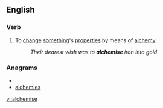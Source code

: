 ==English==

===Verb===
{{en-verb|alchemis|ing}}

# To [[change]] [[something]]'s [[properties]] by means of [[alchemy]].
#:''Their dearest wish was to '''alchemise''' iron into gold''

===Anagrams===
* {{alphagram|aceehilms}}
* [[alchemies#English|alchemies]]


[[vi:alchemise]]